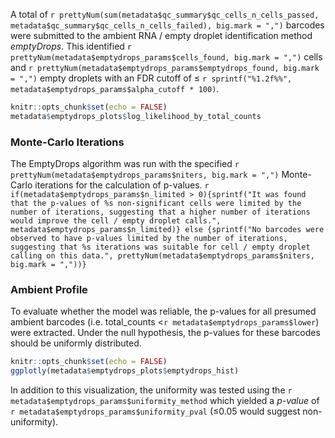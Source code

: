 A total of `r prettyNum(sum(metadata$qc_summary$qc_cells_n_cells_passed, metadata$qc_summary$qc_cells_n_cells_failed), big.mark = ",")` barcodes were submitted to the ambient RNA / empty droplet identification method *emptyDrops*.  This identified `r prettyNum(metadata$emptydrops_params$cells_found, big.mark = ",")` cells and `r prettyNum(metadata$emptydrops_params$emptydrops_found, big.mark = ",")` empty droplets with an FDR cutoff of ≤ `r sprintf("%1.2f%%", metadata$emptydrops_params$alpha_cutoff * 100)`.

<div class = "zoomfig">
```r
knitr::opts_chunk$set(echo = FALSE)
metadata$emptydrops_plots$log_likelihood_by_total_counts
```
</div>

### Monte-Carlo Iterations
The EmptyDrops algorithm was run with the specified `r prettyNum(metadata$emptydrops_params$niters, big.mark = ",")` Monte-Carlo iterations for the calculation of p-values.  `r if(metadata$emptydrops_params$n_limited > 0){sprintf("It was found that the p-values of %s non-significant cells were limited by the number of iterations, suggesting that a higher number of iterations would improve the cell / empty droplet calls.", metadata$emptydrops_params$n_limited)} else {sprintf("No barcodes were observed to have p-values limited by the number of iterations, suggesting that %s iterations was suitable for cell / empty droplet calling on this data.", prettyNum(metadata$emptydrops_params$niters, big.mark = ","))}`

### Ambient Profile
To evaluate whether the model was reliable, the p-values for all presumed ambient barcodes (i.e. total_counts <`r metadata$emptydrops_params$lower`) were extracted.  Under the null hypothesis, the p-values for these barcodes should be uniformly distributed.

```r
knitr::opts_chunk$set(echo = FALSE)
ggplotly(metadata$emptydrops_plots$emptydrops_hist)
```

In addition to this visualization, the uniformity was tested using the `r metadata$emptydrops_params$uniformity_method` which yielded a _p-value_ of `r metadata$emptydrops_params$uniformity_pval` (≤0.05 would suggest non-uniformity).
